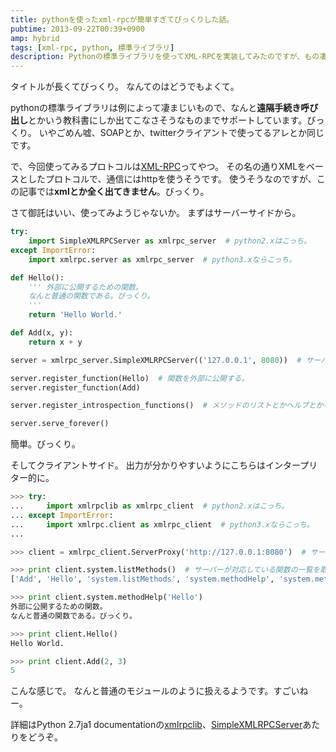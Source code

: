 ```yaml
---
title: pythonを使ったxml-rpcが簡単すぎてびっくりした話。
pubtime: 2013-09-22T00:39+0900
amp: hybrid
tags: [xml-rpc, python, 標準ライブラリ]
description: Pythonの標準ライブラリを使ってXML-RPCを実装してみたのですが、もの凄く手軽に実装出来ました。これを使うと、他のホストのPythonコードを手元のモジュールと同じように扱えます。
---
```


タイトルが長くてびっくり。
なんてのはどうでもよくて。

pythonの標準ライブラリは例によって凄まじいもので、なんと**遠隔手続き呼び出し**とかいう教科書にしか出てこなさそうなものまでサポートしています。びっくり。
いやごめん嘘、SOAPとか、twitterクライアントで使ってるアレとか同じです。

で、今回使ってみるプロトコルは[XML-RPC](http://ja.wikipedia.org/wiki/XML-RPC)ってやつ。
その名の通りXMLをベースとしたプロトコルで、通信にはhttpを使うそうです。
使うそうなのですが、この記事では**xmlとか全く出てきません**。びっくり。

さて御託はいい、使ってみようじゃないか。
まずはサーバーサイドから。
``` python
try:
    import SimpleXMLRPCServer as xmlrpc_server  # python2.xはこっち。
except ImportError:
    import xmlrpc.server as xmlrpc_server  # python3.xならこっち。

def Hello():
    ''' 外部に公開するための関数。
    なんと普通の関数である。びっくり。
    '''
    return 'Hello World.'

def Add(x, y):
    return x + y

server = xmlrpc_server.SimpleXMLRPCServer(('127.0.0.1', 8080))  # サーバークラスを用意。引数で渡してるの値はそのままSocketServer.TCPServerに渡されるらしい。

server.register_function(Hello)  # 関数を外部に公開する。
server.register_function(Add)

server.register_introspection_functions()  # メソッドのリストとかヘルプとかを取得する関数を公開。

server.serve_forever()
```
簡単。びっくり。

そしてクライアントサイド。
出力が分かりやすいようにこちらはインタープリター的に。
``` python
>>> try:
... 	import xmlrpclib as xmlrpc_client  # python2.xはこっち。
... except ImportError:
... 	import xmlrpc.client as xmlrpc_client  # python3.xならこっち。
...

>>> client = xmlrpc_client.ServerProxy('http://127.0.0.1:8080')  # サーバーに接続。

>>> print client.system.listMethods()  # サーバーが対応している関数の一覧を取得する。
['Add', 'Hello', 'system.listMethods', 'system.methodHelp', 'system.methodSignature']

>>> print client.system.methodHelp('Hello')
外部に公開するための関数。
なんと普通の関数である。びっくり。

>>> print client.Hello()
Hello World.

>>> print client.Add(2, 3)
5
```
こんな感じで。
なんと普通のモジュールのように扱えるようです。すごいねー。

詳細はPython 2.7ja1 documentationの[xmlrpclib](http://docs.python.jp/2/library/xmlrpclib.html)、[SimpleXMLRPCServer](http://docs.python.jp/2/library/simplexmlrpcserver.html)あたりをどうぞ。
